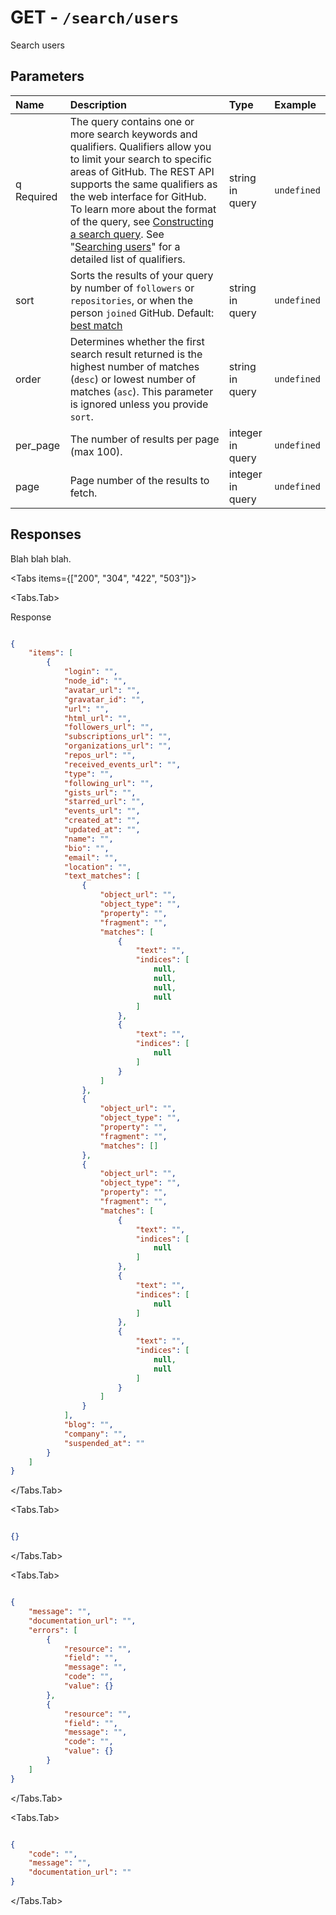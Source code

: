 
# GET - `/search/users`

Search users

## Parameters

| Name | Description | Type | Example |
| :---- | :---- | :---- | :---- |
| q <span class="bg-blue-100 text-blue-800 text-xs font-medium me-2 px-2.5 py-0.5 rounded dark:bg-blue-900 dark:text-blue-300">Required</span> | The query contains one or more search keywords and qualifiers. Qualifiers allow you to limit your search to specific areas of GitHub. The REST API supports the same qualifiers as the web interface for GitHub. To learn more about the format of the query, see [Constructing a search query](https://docs.github.com/rest/reference/search#constructing-a-search-query). See "[Searching users](https://docs.github.com/search-github/searching-on-github/searching-users)" for a detailed list of qualifiers. | string in query | `undefined` |
| sort  | Sorts the results of your query by number of `followers` or `repositories`, or when the person `joined` GitHub. Default: [best match](https://docs.github.com/rest/reference/search#ranking-search-results) | string in query | `undefined` |
| order  | Determines whether the first search result returned is the highest number of matches (`desc`) or lowest number of matches (`asc`). This parameter is ignored unless you provide `sort`. | string in query | `undefined` |
| per_page  | The number of results per page (max 100). | integer in query | `undefined` |
| page  | Page number of the results to fetch. | integer in query | `undefined` |

## Responses

Blah blah blah.

<Tabs items={["200", "304", "422", "503"]}>

<Tabs.Tab>

Response

```json

{
    "items": [
        {
            "login": "",
            "node_id": "",
            "avatar_url": "",
            "gravatar_id": "",
            "url": "",
            "html_url": "",
            "followers_url": "",
            "subscriptions_url": "",
            "organizations_url": "",
            "repos_url": "",
            "received_events_url": "",
            "type": "",
            "following_url": "",
            "gists_url": "",
            "starred_url": "",
            "events_url": "",
            "created_at": "",
            "updated_at": "",
            "name": "",
            "bio": "",
            "email": "",
            "location": "",
            "text_matches": [
                {
                    "object_url": "",
                    "object_type": "",
                    "property": "",
                    "fragment": "",
                    "matches": [
                        {
                            "text": "",
                            "indices": [
                                null,
                                null,
                                null,
                                null
                            ]
                        },
                        {
                            "text": "",
                            "indices": [
                                null
                            ]
                        }
                    ]
                },
                {
                    "object_url": "",
                    "object_type": "",
                    "property": "",
                    "fragment": "",
                    "matches": []
                },
                {
                    "object_url": "",
                    "object_type": "",
                    "property": "",
                    "fragment": "",
                    "matches": [
                        {
                            "text": "",
                            "indices": [
                                null
                            ]
                        },
                        {
                            "text": "",
                            "indices": [
                                null
                            ]
                        },
                        {
                            "text": "",
                            "indices": [
                                null,
                                null
                            ]
                        }
                    ]
                }
            ],
            "blog": "",
            "company": "",
            "suspended_at": ""
        }
    ]
}

```

</Tabs.Tab>

<Tabs.Tab>



```json

{}

```

</Tabs.Tab>

<Tabs.Tab>



```json

{
    "message": "",
    "documentation_url": "",
    "errors": [
        {
            "resource": "",
            "field": "",
            "message": "",
            "code": "",
            "value": {}
        },
        {
            "resource": "",
            "field": "",
            "message": "",
            "code": "",
            "value": {}
        }
    ]
}

```

</Tabs.Tab>

<Tabs.Tab>



```json

{
    "code": "",
    "message": "",
    "documentation_url": ""
}

```

</Tabs.Tab>

</Tabs>